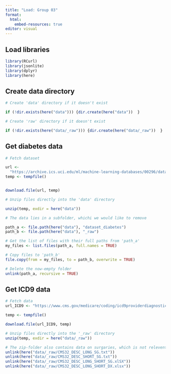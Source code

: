 ```yaml
---
title: "Load: Group 03"
format:
  html:
    embed-resources: true
editor: visual
---
```


## Load libraries

```r
library(RCurl) 
library(jsonlite) 
library(dplyr) 
library(here)
```

## Create data directory

```r
# Create 'data' directory if it doesn't exist

if (!dir.exists(here("data"))) {dir.create(here("data"))  }

# Create 'raw' directory if it doesn't exist

if (!dir.exists(here("data/_raw"))) {dir.create(here("data/_raw"))  }
```

## Get diabetes data

```r
# Fetch dataset

url <- 
  "https://archive.ics.uci.edu/ml/machine-learning-databases/00296/dataset_diabetes.zip"
temp <- tempfile()


download.file(url, temp)

# Unzip files directly into the 'data' directory

unzip(temp, exdir = here("data"))

# The data lies in a subfolder, whichi we would like to remove

path_a <- file.path(here("data"), "dataset_diabetes")
path_b <- file.path(here("data"), "_raw")

# Get the list of files with their full paths from 'path_a'
my_files <- list.files(path_a, full.names = TRUE)

# Copy files to 'path_b'
file.copy(from = my_files, to = path_b, overwrite = TRUE)

# Delete the now-empty folder
unlink(path_a, recursive = TRUE)
```

## Get ICD9 data

```r
# Fetch data
url_ICD9 <- "https://www.cms.gov/medicare/coding/icd9providerdiagnosticcodes/downloads/icd-9-cm-v32-master-descriptions.zip"

temp <- tempfile()

download.file(url_ICD9, temp)

# Unzip files directly into the '_raw' directory
unzip(temp, exdir = here("data/_raw"))

# The zip-folder also contains data on surgaries, which is not relevent here. The unused files are removed 
unlink(here("data/_raw/CMS32_DESC_LONG_SG.txt"))
unlink(here("data/_raw/CMS32_DESC_SHORT_SG.txt"))
unlink(here("data/_raw/CMS32_DESC_LONG_SHORT_SG.xlSX"))
unlink(here("data/_raw/CMS32_DESC_LONG_SHORT_DX.xlsx"))
```
